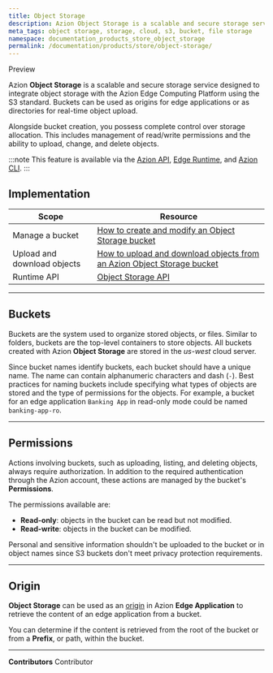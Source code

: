 ```yaml
---
title: Object Storage
description: Azion Object Storage is a scalable and secure storage service designed to integrate object storage with the Azion Edge Computing Platform using the S3 standard.
meta_tags: object storage, storage, cloud, s3, bucket, file storage
namespace: documentation_products_store_object_storage
permalink: /documentation/products/store/object-storage/
---
```



<Badge variant="accent">
  Preview
</Badge>

Azion **Object Storage** is a scalable and secure storage service designed to integrate object storage with the Azion Edge Computing Platform using the S3 standard. Buckets can be used as origins for edge applications or as directories for real-time object upload.

Alongside bucket creation, you possess complete control over storage allocation. This includes management of read/write permissions and the ability to upload, change, and delete objects.

:::note
This feature is available via the [Azion API](https://api.azion.com), [Edge Runtime](/en/documentation/devtools/runtime/overview/), and [Azion CLI](/en/documentation/products/azion-cli/overview/).
:::

## Implementation

| Scope | Resource |
| --- | --- |
| Manage a bucket | [How to create and modify an Object Storage bucket](/en/documentation/products/guides/create-and-modify-bucket/) |
| Upload and download objects | [How to upload and download objects from an Azion Object Storage bucket](/en/documentation/products/guides/upload-and-download-objects-from-bucket/) |
| Runtime API | [Object Storage API](/en/documentation/devtools/runtime/api-reference/storage/) |

---

## Buckets

Buckets are the system used to organize stored objects, or files. Similar to folders, buckets are the top-level containers to store objects. All buckets created with Azion **Object Storage** are stored in the *us-west* cloud server.

Since bucket names identify buckets, each bucket should have a unique name. The name can contain alphanumeric characters and dash (`-`). Best practices for naming buckets include specifying what types of objects are stored and the type of permissions for the objects. For example, a bucket for an edge application `Banking App` in read-only mode could be named `banking-app-ro`.

---

## Permissions

Actions involving buckets, such as uploading, listing, and deleting objects, always require authorization. In addition to the required authentication through the Azion account, these actions are managed by the bucket's **Permissions**.

The permissions available are:

- **Read-only**: objects in the bucket can be read but not modified.
- **Read-write**: objects in the bucket can be modified.

Personal and sensitive information shouldn't be uploaded to the bucket or in object names since S3 buckets don't meet privacy protection requirements.

---

## Origin

**Object Storage** can be used as an [origin](/en/documentation/products/build/edge-application/origins/#object-storage) in Azion **Edge Application** to retrieve the content of an edge application from a bucket.

You can determine if the content is retrieved from the root of the bucket or from a **Prefix**, or path, within the bucket.

---


**Contributors** <ContributorList>Contributor</ContributorList>
